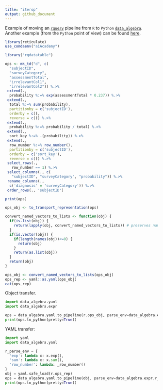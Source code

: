 ```yaml
---
title: "iterop"
output: github_document
---
```


Example of moving an [`rquery`](https://winvector.github.io/rquery/) pipeline from `R` to `Python` [`data_algebra`](https://github.com/WinVector/data_algebra). Another example (from the `Python` point of view) can be found [here](https://github.com/WinVector/data_algebra/blob/master/Examples/LogisticExample/ScoringExample.ipynb).

```r
library(reticulate)
use_condaenv("aiAcademy") 
```

```r
library("rqdatatable")

ops <- mk_td("d", c(
  "subjectID",
  "surveyCategory",
  "assessmentTotal",
  "irrelevantCol1",
  "irrelevantCol2")) %.>%
 extend(.,
  probability %:=% exp(assessmentTotal * 0.237)) %.>%
 extend(.,
  total %:=% sum(probability),
  partitionby = c('subjectID'),
  orderby = c(),
  reverse = c()) %.>%
 extend(.,
  probability %:=% probability / total) %.>%
 extend(.,
  sort_key %:=% -(probability)) %.>%
 extend(.,
  row_number %:=% row_number(),
  partitionby = c('subjectID'),
  orderby = c('sort_key'),
  reverse = c()) %.>%
 select_rows(.,
   row_number == 1) %.>%
 select_columns(., c(
   "subjectID", "surveyCategory", "probability")) %.>%
 rename_columns(.,
  c('diagnosis' = 'surveyCategory')) %.>%
 order_rows(., 'subjectID')

print(ops)
```

```r
ops_obj <- to_transport_representation(ops)

convert_named_vectors_to_lists <- function(obj) {
  if(is.list(obj)) {
    return(lapply(obj, convert_named_vectors_to_lists)) # preserves names
  }
  if(is.vector(obj)) {
    if(length(names(obj))<=0) {
      return(obj)
    }
    return(as.list(obj))
  }
  return(obj)
}

ops_obj <- convert_named_vectors_to_lists(ops_obj)
ops_rep <- yaml::as.yaml(ops_obj)
cat(ops_rep)
```

Object transfer.

```python
import data_algebra.yaml
import data_algebra.expr

ops = data_algebra.yaml.to_pipeline(r.ops_obj, parse_env=data_algebra.expr.r_parse_env())
print(ops.to_python(pretty=True))
```

YAML transfer:

```python
import yaml
import data_algebra.yaml

r_parse_env = {
  'exp': lambda x: x.exp(),
  'sum': lambda x: x.sum(),
  'row_number': lambda: _row_number()
}
obj = yaml.safe_load(r.ops_rep)
ops = data_algebra.yaml.to_pipeline(obj, parse_env=data_algebra.expr.r_parse_env())
print(ops.to_python(pretty=True))
```

